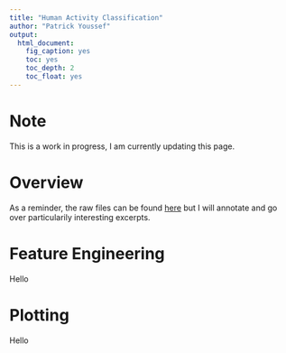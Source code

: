 ```yaml
---
title: "Human Activity Classification"
author: "Patrick Youssef"
output:
  html_document:
    fig_caption: yes
    toc: yes
    toc_depth: 2
    toc_float: yes
---
```


# Note

This is a work in progress, I am currently updating this page.

# Overview

As a reminder, the raw files can be found [here](https://github.com/patricksyoussef/Human-Activity-Recognition) but I will annotate and go over particularily interesting excerpts.

# Feature Engineering

Hello

# Plotting

Hello
